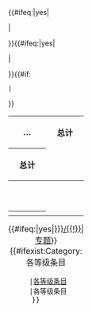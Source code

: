 <table class="{{{format|wikitable}}}" style="table-layout:fixed;text-align:center;margin:1em auto;">
{{#ifeq:{{yesno|{{{short|}}}}}|yes|<tr><!--
-->{{Articles by Quality/up|class=典范|image={{{image|}}}|topic={{{topic|}}}}}<!--
-->{{Articles by Quality/up|class=甲|image={{{image|}}}|topic={{{topic|}}}}}<!--
-->{{Articles by Quality/up|class=优良|image={{{image|}}}|topic={{{topic|}}}}}<!--
-->{{Articles by Quality/up|class=乙上|image={{{image|}}}|topic={{{topic|}}}}}<!--
-->{{Articles by Quality/up|class=乙|image={{{image|}}}|topic={{{topic|}}}}}<!--
-->{{Articles by Quality/up|class=丙|image={{{image|}}}|topic={{{topic|}}}}}<!--
-->{{Articles by Quality/up|class=初|image={{{image|}}}|topic={{{topic|}}}}}<!--
-->{{Articles by Quality/up|class=小作品|image={{{image|}}}|topic={{{topic|}}}}}<!--
-->{{Articles by Quality/up|class=列表|image={{{image|}}}|topic={{{topic|}}}}}<!--
--><th>…</th><!--
-->{{Articles by Quality/up|class=未评|image={{{image|}}}|topic={{{topic|}}}}}<!--
--><th>总计</th></tr>|<tr><!--
-->{{Articles by Quality/up|class=典范|image={{{image|}}}|topic={{{topic|}}}}}<!--
-->{{Articles by Quality/up|class=甲|image={{{image|}}}|topic={{{topic|}}}}}<!--
-->{{Articles by Quality/up|class=优良|image={{{image|}}}|topic={{{topic|}}}}}<!--
-->{{Articles by Quality/up|class=乙上|image={{{image|}}}|topic={{{topic|}}}}}<!--
-->{{Articles by Quality/up|class=乙|image={{{image|}}}|topic={{{topic|}}}}}<!--
-->{{Articles by Quality/up|class=丙|image={{{image|}}}|topic={{{topic|}}}}}<!--
-->{{Articles by Quality/up|class=初|image={{{image|}}}|topic={{{topic|}}}}}<!--
-->{{Articles by Quality/up|class=小作品|image={{{image|}}}|topic={{{topic|}}}}}<!--
-->{{Articles by Quality/up|class=特色列表|image={{{image|}}}|topic={{{topic|}}}}}<!--
-->{{Articles by Quality/up|class=甲级列表|image={{{image|}}}|topic={{{topic|}}}}}<!--
-->{{Articles by Quality/up|class=乙级列表|image={{{image|}}}|topic={{{topic|}}}}}<!--
-->{{Articles by Quality/up|class=丙级列表|image={{{image|}}}|topic={{{topic|}}}}}<!--
-->{{Articles by Quality/up|class=列表|image={{{image|}}}|topic={{{topic|}}}}}<!--
-->{{Articles by Quality/up|class=小列表|image={{{image|}}}|topic={{{topic|}}}}}<!--
-->{{Articles by Quality/up|class=动态|image={{{image|}}}|topic={{{topic|}}}}}<!--
-->{{Articles by Quality/up|class=未来|image={{{image|}}}|topic={{{topic|}}}}}<!--
-->{{Articles by Quality/up|class=分类|image={{{image|}}}|topic={{{topic|}}}}}<!--
-->{{Articles by Quality/up|class=延迟|image={{{image|}}}|topic={{{topic|}}}}}<!--
-->{{Articles by Quality/up|class=消歧义|image={{{image|}}}|topic={{{topic|}}}}}<!--
-->{{Articles by Quality/up|class=草稿|image={{{image|}}}|topic={{{topic|}}}}}<!--
-->{{Articles by Quality/up|class=文件|image={{{image|}}}|topic={{{topic|}}}}}<!--
-->{{Articles by Quality/up|class=檔案|image={{{image|}}}|topic={{{topic|}}}}}<!--
-->{{Articles by Quality/up|class=图像|image={{{image|}}}|topic={{{topic|}}}}}<!--
-->{{Articles by Quality/up|class=合并|image={{{image|}}}|topic={{{topic|}}}}}<!--
-->{{Articles by Quality/up|class=请求|image={{{image|}}}|topic={{{topic|}}}}}<!--
-->{{Articles by Quality/up|class=主题|image={{{image|}}}|topic={{{topic|}}}}}<!--
-->{{Articles by Quality/up|class=专题|image={{{image|}}}|topic={{{topic|}}}}}<!--
-->{{Articles by Quality/up|class=重定向|image={{{image|}}}|topic={{{topic|}}}}}<!--
-->{{Articles by Quality/up|class=模板|image={{{image|}}}|topic={{{topic|}}}}}<!--
-->{{Articles by Quality/up|class=模块|image={{{image|}}}|topic={{{topic|}}}}}<!--
-->{{Articles by Quality/up|class=用户|image={{{image|}}}|topic={{{topic|}}}}}<!--
-->{{Articles by Quality/up|class=非条目|image={{{image|}}}|topic={{{topic|}}}}}<!--
-->{{Articles by Quality/up|class=未评|image={{{image|}}}|topic={{{topic|}}}}}<!--
--><th>总计</th></tr>}}{{#ifeq:{{yesno|{{{short|}}}}}|yes|<tr><!--
-->{{Articles by Quality/down|class=典範|topic={{{topic|}}}}}<!--
-->{{Articles by Quality/down|class=甲|topic={{{topic|}}}}}<!--
-->{{Articles by Quality/down|class=优良|topic={{{topic|}}}}}<!--
-->{{Articles by Quality/down|class=乙上|topic={{{topic|}}}}}<!--
-->{{Articles by Quality/down|class=乙|topic={{{topic|}}}}}<!--
-->{{Articles by Quality/down|class=丙|topic={{{topic|}}}}}<!--
-->{{Articles by Quality/down|class=初|topic={{{topic|}}}}}<!--
-->{{Articles by Quality/down|class=小作品|topic={{{topic|}}}}}<!--
-->{{Articles by Quality/down|class=列表|topic={{{topic|}}}}}<!--
--><th>　</th><!--
-->{{Articles by Quality/down|class=未评|topic={{{topic|}}}}}<!--
--><th>{{Articles by Quality/total|topic={{{topic|}}}}}</th></tr>|<tr><!--
-->{{Articles by Quality/down|class=典範|topic={{{topic|}}}}}<!--
-->{{Articles by Quality/down|class=甲|topic={{{topic|}}}}}<!--
-->{{Articles by Quality/down|class=优良|topic={{{topic|}}}}}<!--
-->{{Articles by Quality/down|class=乙上|topic={{{topic|}}}}}<!--
-->{{Articles by Quality/down|class=乙|topic={{{topic|}}}}}<!--
-->{{Articles by Quality/down|class=丙|topic={{{topic|}}}}}<!--
-->{{Articles by Quality/down|class=初|topic={{{topic|}}}}}<!--
-->{{Articles by Quality/down|class=小作品|topic={{{topic|}}}}}<!--
-->{{Articles by Quality/down|class=特色列表|topic={{{topic|}}}}}<!--
-->{{Articles by Quality/down|class=甲级列表|topic={{{topic|}}}}}<!--
-->{{Articles by Quality/down|class=乙级列表|topic={{{topic|}}}}}<!--
-->{{Articles by Quality/down|class=丙级列表|topic={{{topic|}}}}}<!--
-->{{Articles by Quality/down|class=列表|topic={{{topic|}}}}}<!--
-->{{Articles by Quality/down|class=小列表|topic={{{topic|}}}}}<!--
-->{{Articles by Quality/down|class=动态|topic={{{topic|}}}}}<!--
-->{{Articles by Quality/down|class=未来|topic={{{topic|}}}}}<!--
-->{{Articles by Quality/down|class=分类|topic={{{topic|}}}}}<!--
-->{{Articles by Quality/down|class=延迟|topic={{{topic|}}}}}<!--
-->{{Articles by Quality/down|class=消歧义|topic={{{topic|}}}}}<!--
-->{{Articles by Quality/down|class=草稿|topic={{{topic|}}}}}<!--
-->{{Articles by Quality/down|class=文件|topic={{{topic|}}}}}<!--
-->{{Articles by Quality/down|class=檔案|topic={{{topic|}}}}}<!--
-->{{Articles by Quality/down|class=图像|topic={{{topic|}}}}}<!--
-->{{Articles by Quality/down|class=合并|topic={{{topic|}}}}}<!--
-->{{Articles by Quality/down|class=请求|topic={{{topic|}}}}}<!--
-->{{Articles by Quality/down|class=主题|topic={{{topic|}}}}}<!--
-->{{Articles by Quality/down|class=专题|topic={{{topic|}}}}}<!--
-->{{Articles by Quality/down|class=重定向|topic={{{topic|}}}}}<!--
-->{{Articles by Quality/down|class=模板|topic={{{topic|}}}}}<!--
-->{{Articles by Quality/down|class=模块|topic={{{topic|}}}}}<!--
-->{{Articles by Quality/down|class=用户|topic={{{topic|}}}}}<!--
-->{{Articles by Quality/down|class=非条目|topic={{{topic|}}}}}<!--
-->{{Articles by Quality/down|class=未评|topic={{{topic|}}}}}<!--
--><th>{{Articles by Quality/total|topic={{{topic|}}}}}</th></tr>}}{{#if:{{{project|}}}
 |<caption align=bottom>{{#ifeq:{{{task_force|}}}|yes|[[WikiProject:{{{parent|}}}/{{{tf_link|}}}{{!}}{{{topic|}}}{{{tf_name|工作組}}}]]|[[WikiProject:{{{project}}}|{{{project}}}专题]]}}{{#ifexist:Category:各等级{{{topic}}}条目
  |[[:Category:各等级{{{topic}}}条目|各等级条目]]
  |各等级条目
 }}&nbsp;&nbsp;&nbsp;&nbsp;&nbsp;<small>{{Purge|-{zh-cn:刷新; zh-tw:重新整理;}-}}</small></caption>
}}</table><noinclude>
{{documentation}}
</noinclude>
